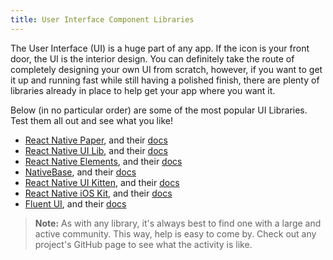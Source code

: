 ```yaml
---
title: User Interface Component Libraries
---
```


The User Interface (UI) is a huge part of any app. If the icon is your front door, the UI is the interior design. You can definitely take the route of completely designing your own UI from scratch, however, if you want to get it up and running fast while still having a polished finish, there are plenty of libraries already in place to help get your app where you want it.

Below (in no particular order) are some of the most popular UI Libraries. Test them all out and see what you like!

- [React Native Paper](https://github.com/callstack/react-native-paper), and their [docs](https://callstack.github.io/react-native-paper/index.html)
- [React Native UI Lib](https://github.com/wix/react-native-ui-lib), and their [docs](https://wix.github.io/react-native-ui-lib/)
- [React Native Elements](https://reactnativeelements.com/), and their [docs](https://reactnativeelements.com/docs)
- [NativeBase](https://nativebase.io/), and their [docs](https://docs.nativebase.io/)
- [React Native UI Kitten](https://github.com/akveo/react-native-ui-kitten), and their [docs](https://akveo.github.io/react-native-ui-kitten/docs/getting-started/what-is-ui-kitten#what-is-ui-kitten)
- [React Native iOS Kit](https://github.com/callstack/react-native-ios-kit), and their [docs](https://callstack.github.io/react-native-ios-kit/docs/installation)
- [Fluent UI](https://github.com/microsoft/fluentui-react-native), and their [docs](https://developer.microsoft.com/en-us/fluentui#/get-started)

> **Note:** As with any library, it's always best to find one with a large and active community. This way, help is easy to come by. Check out any project's GitHub page to see what the activity is like.

